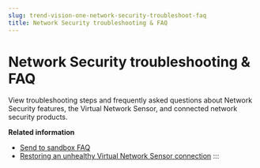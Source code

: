 ```yaml
---
slug: trend-vision-one-network-security-troubleshoot-faq
title: Network Security troubleshooting & FAQ
---
```

# Network Security troubleshooting & FAQ

View troubleshooting steps and frequently asked questions about Network Security features, the Virtual Network Sensor, and connected network security products.

**Related information**

- [Send to sandbox FAQ](network-send-sandbox-faqs.md "Frequently asked questions about the send to sandbox feature.")
- [Restoring an unhealthy Virtual Network Sensor connection](restore-network-sensor-connection.md "Fix a disconnected or unhealthy connection between your Virtual Network Sensor and Trend Vision One.")
:::
